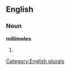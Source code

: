 ==English==

===Noun===
'''millimoles'''

# {{plural of|[[millimole]]}}

[[Category:English plurals]]
